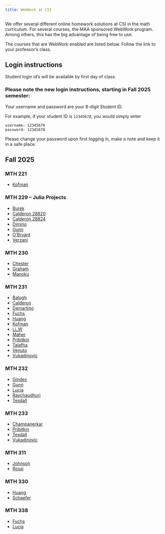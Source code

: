 ---
title: WebWork at CSI
---

We offer several different online homework solutions at CSI in the math
curriculum. For several courses, the MAA sponsored WebWork
program. Among others, this has the big advantage of being free to use.

The courses that are WebWork enabled are listed below. Follow the link to your professor's class.

## Login instructions

Student login id's will be available by first day of class.

::: {.callout-important}
### Please note the new login instructions, starting in Fall 2025 semester:

Your username and password are your 8-digit Student ID.

For example, if your student ID is `12345678`, you would simply enter

    username: 12345678
    password: 12345678
:::

Please change your password upon first logging in, make a note and keep it in a safe place.

##  Fall 2025

### MTH 221

* [Kofman](http://www.math.csi.cuny.edu/webwork2/Math221_28851_Kofman_F25/)


### MTH 229 -- Julia Projects

* [Burek](http://www.math.csi.cuny.edu/webwork2/Math229_28812_Burek_F25/)
* [Calderon 28820](http://www.math.csi.cuny.edu/webwork2/Math229_28820_Calderon_F25/)
* [Calderon 28824](http://www.math.csi.cuny.edu/webwork2/Math229_28824_Calderon_F25/)
* [Dimino](http://www.math.csi.cuny.edu/webwork2/Math229_28823_Dimino_F25/)
* [Gunn](http://www.math.csi.cuny.edu/webwork2/Math229_28819_Gunn_F25/)
* [O'Bryant](http://www.math.csi.cuny.edu/webwork2/Math229_28813_OBryant_F25/)
* [Verzani](http://www.math.csi.cuny.edu/webwork2/Math229_28815_Verzani_F25/)


### MTH 230

* [Chester](http://www.math.csi.cuny.edu/webwork2/Math230_27967_Chester_F25/)
* [Graham](http://www.math.csi.cuny.edu/webwork2/Math230_27963_Graham_F25/)
* [Manoku](http://www.math.csi.cuny.edu/webwork2/Math230_27964_Manoku_F25/)


### MTH 231

* [Balogh](http://www.math.csi.cuny.edu/webwork2/Math231_28438_Balogh_F25/)
* [Calderon](http://www.math.csi.cuny.edu/webwork2/Math231_29673_Calderon_F25/)
* [Demartino](http://www.math.csi.cuny.edu/webwork2/Math231_28439_Demartino_F25/)
* [Fuchs](http://www.math.csi.cuny.edu/webwork2/Math231_28441_Fuchs_F25/)
* [Huang](http://www.math.csi.cuny.edu/webwork2/Math231_28440_Huang_F25/)
* [Kofman](http://www.math.csi.cuny.edu/webwork2/Math231_28443_Kofman_F25/)
* [Li_W](http://www.math.csi.cuny.edu/webwork2/Math231_28437_Li_W_F25/)
* [Maher](http://www.math.csi.cuny.edu/webwork2/Math231_28436_Maher_F25/)
* [Pribitkin](http://www.math.csi.cuny.edu/webwork2/Math231_28434_Pribitkin_F25/)
* [Talafha](http://www.math.csi.cuny.edu/webwork2/Math231_28435_Talafha_F25/)
* [Venuto](http://www.math.csi.cuny.edu/webwork2/Math231_28439_Venuto_F25/)
* [Vukadinovic](http://www.math.csi.cuny.edu/webwork2/Math231_28442_Vukadinovic_F25/)


### MTH 232

* [Gindes](http://www.math.csi.cuny.edu/webwork2/Math232_28210_Gindes_F25/)
* [Gunn](http://www.math.csi.cuny.edu/webwork2/Math232_28211_Gunn_F25/)
* [Lucia](http://www.math.csi.cuny.edu/webwork2/Math232_28214_Lucia_F25/)
* [Raychaudhuri](http://www.math.csi.cuny.edu/webwork2/Math232_28212_Raychaudhuri_F25/)
* [Tesdall](http://www.math.csi.cuny.edu/webwork2/Math232_28213_Tesdall_F25/)


### MTH 233

* [Champanerkar](http://www.math.csi.cuny.edu/webwork2/Math233_28695_Champanerkar_F25/)
* [Pribitkin](http://www.math.csi.cuny.edu/webwork2/Math233_28694_Pribitkin_F25/)
* [Tesdall](http://www.math.csi.cuny.edu/webwork2/Math233_28691_Tesdall_F25/)
* [Vukadinovic](http://www.math.csi.cuny.edu/webwork2/Math233_29492_Vukadinovic_F25/)


### MTH 311

* [Johnson](http://www.math.csi.cuny.edu/webwork2/Math311_28104_Johnson_F25/)
* [Rossi](http://www.math.csi.cuny.edu/webwork2/Math311_28103_Rossi_F25/)


### MTH 330

* [Huang](http://www.math.csi.cuny.edu/webwork2/Math330_28523_Huang_F25/)
* [Schaefer](http://www.math.csi.cuny.edu/webwork2/Math330_53298_Schaefer_F25/)


### MTH 338

* [Fuchs](http://www.math.csi.cuny.edu/webwork2/Math338_28219_Fuchs_F25/)
* [Lucia](http://www.math.csi.cuny.edu/webwork2/Math338_28217_Lucia_F25/)





